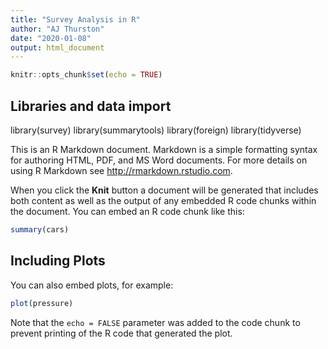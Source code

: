 ```yaml
---
title: "Survey Analysis in R"
author: "AJ Thurston"
date: "2020-01-08"
output: html_document
---
```


```r
knitr::opts_chunk$set(echo = TRUE)
```

## Libraries and data import

library(survey)
library(summarytools)
library(foreign)
library(tidyverse)

This is an R Markdown document. Markdown is a simple formatting syntax for authoring HTML, PDF, and MS Word documents. For more details on using R Markdown see <http://rmarkdown.rstudio.com>.

When you click the **Knit** button a document will be generated that includes both content as well as the output of any embedded R code chunks within the document. You can embed an R code chunk like this:

```r
summary(cars)
```

## Including Plots

You can also embed plots, for example:

```r
plot(pressure)
```

Note that the `echo = FALSE` parameter was added to the code chunk to prevent printing of the R code that generated the plot.
